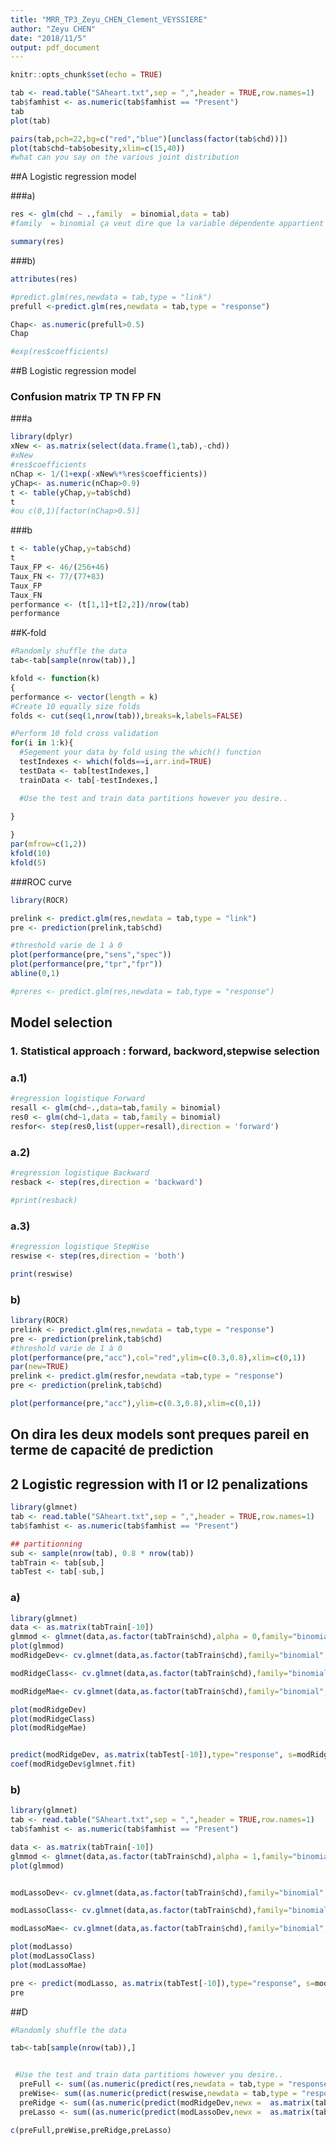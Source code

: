 ```yaml
---
title: "MRR_TP3_Zeyu_CHEN_Clement_VEYSSIERE"
author: "Zeyu CHEN"
date: "2018/11/5"
output: pdf_document
---
```


```r
knitr::opts_chunk$set(echo = TRUE)
```

```r
tab <- read.table("SAheart.txt",sep = ",",header = TRUE,row.names=1)
tab$famhist <- as.numeric(tab$famhist == "Present")
tab
plot(tab)
```
```r

pairs(tab,pch=22,bg=c("red","blue")[unclass(factor(tab$chd))])
plot(tab$chd~tab$obesity,xlim=c(15,40))
#what can you say on the various joint distribution

```
##A Logistic regression model

###a)
```r
res <- glm(chd ~ .,family  = binomial,data = tab)
#family  = binomial ça veut dire que la variable dépendente appartient à "binomial family"

summary(res)
```

###b)
```r
attributes(res)

#predict.glm(res,newdata = tab,type = "link")
prefull <-predict.glm(res,newdata = tab,type = "response")

Chap<- as.numeric(prefull>0.5) 
Chap

#exp(res$coefficients)
```

##B Logistic regression model

### Confusion matrix TP TN FP FN 

###a 
```r
library(dplyr)
xNew <- as.matrix(select(data.frame(1,tab),-chd))
#xNew
#res$coefficients
nChap <- 1/(1+exp(-xNew%*%res$coefficients))
yChap<- as.numeric(nChap>0.9) 
t <- table(yChap,y=tab$chd)
t
#ou c(0,1)[factor(nChap>0.5)]
```

###b 
```r
t <- table(yChap,y=tab$chd)
t
Taux_FP <- 46/(256+46)
Taux_FN <- 77/(77+83)
Taux_FP
Taux_FN 
performance <- (t[1,1]+t[2,2])/nrow(tab)
performance

```

##K-fold
```r

#Randomly shuffle the data
tab<-tab[sample(nrow(tab)),]

kfold <- function(k)
{
performance <- vector(length = k)
#Create 10 equally size folds
folds <- cut(seq(1,nrow(tab)),breaks=k,labels=FALSE)

#Perform 10 fold cross validation
for(i in 1:k){
  #Segement your data by fold using the which() function 
  testIndexes <- which(folds==i,arr.ind=TRUE)
  testData <- tab[testIndexes,]
  trainData <- tab[-testIndexes,]

  #Use the test and train data partitions however you desire..
  
}

}
par(mfrow=c(1,2))
kfold(10)
kfold(5)

```

###ROC curve
```r
library(ROCR)

prelink <- predict.glm(res,newdata = tab,type = "link")
pre <- prediction(prelink,tab$chd)

#threshold varie de 1 à 0
plot(performance(pre,"sens","spec"))
plot(performance(pre,"tpr","fpr"))
abline(0,1)

#preres <- predict.glm(res,newdata = tab,type = "response")


```

## Model selection

### 1. Statistical approach : forward, backword,stepwise selection

### a.1)
```r
#regression logistique Forward
resall <- glm(chd~.,data=tab,family = binomial)
res0 <- glm(chd~1,data = tab,family = binomial)
resfor<- step(res0,list(upper=resall),direction = 'forward')
```

### a.2)
```r
#regression logistique Backward
resback <- step(res,direction = 'backward')

#print(resback)            
```
### a.3)
```r
#regression logistique StepWise
reswise <- step(res,direction = 'both')

print(reswise)            
```

### b)
```r
library(ROCR)
prelink <- predict.glm(res,newdata = tab,type = "response")
pre <- prediction(prelink,tab$chd)
#threshold varie de 1 à 0
plot(performance(pre,"acc"),col="red",ylim=c(0.3,0.8),xlim=c(0,1))
par(new=TRUE)
prelink <- predict.glm(resfor,newdata =tab,type = "response")
pre <- prediction(prelink,tab$chd)

plot(performance(pre,"acc"),ylim=c(0.3,0.8),xlim=c(0,1))
```
## On dira les deux models sont preques pareil en terme de capacité de prediction

## 2 Logistic regression with l1 or l2 penalizations

```r
library(glmnet)
tab <- read.table("SAheart.txt",sep = ",",header = TRUE,row.names=1)
tab$famhist <- as.numeric(tab$famhist == "Present")

## partitionning
sub <- sample(nrow(tab), 0.8 * nrow(tab))
tabTrain <- tab[sub,]
tabTest <- tab[-sub,]

```
### a)
```r
library(glmnet)
data <- as.matrix(tabTrain[-10])
glmmod <- glmnet(data,as.factor(tabTrain$chd),alpha = 0,family="binomial")
plot(glmmod)
modRidgeDev<- cv.glmnet(data,as.factor(tabTrain$chd),family="binomial",type.measure="deviance",alpha=0)

modRidgeClass<- cv.glmnet(data,as.factor(tabTrain$chd),family="binomial",type.measure="class",alpha=0)

modRidgeMae<- cv.glmnet(data,as.factor(tabTrain$chd),family="binomial",type.measure="mae",alpha=0)

plot(modRidgeDev)
plot(modRidgeClass)
plot(modRidgeMae)


predict(modRidgeDev, as.matrix(tabTest[-10]),type="response", s=modRidgeDev$lambda.min)
coef(modRidgeDev$glmnet.fit)
```

### b)

```r
library(glmnet)
tab <- read.table("SAheart.txt",sep = ",",header = TRUE,row.names=1)
tab$famhist <- as.numeric(tab$famhist == "Present")

data <- as.matrix(tabTrain[-10])
glmmod <- glmnet(data,as.factor(tabTrain$chd),alpha = 1,family="binomial")
plot(glmmod)


modLassoDev<- cv.glmnet(data,as.factor(tabTrain$chd),family="binomial",type.measure="deviance",alpha=1)

modLassoClass<- cv.glmnet(data,as.factor(tabTrain$chd),family="binomial",type.measure="class",alpha=1)

modLassoMae<- cv.glmnet(data,as.factor(tabTrain$chd),family="binomial",type.measure="mae",alpha=1)

plot(modLasso)
plot(modLassoClass)
plot(modLassoMae)

pre <- predict(modLasso, as.matrix(tabTest[-10]),type="response", s=modLasso$lambda.min)
pre
```

##D
```r
#Randomly shuffle the data

tab<-tab[sample(nrow(tab)),]


 #Use the test and train data partitions however you desire..
  preFull <- sum((as.numeric(predict(res,newdata = tab,type = "response")>0.5)-tab$chd)^2)
  preWise<- sum((as.numeric(predict(reswise,newdata = tab,type = "response")>0.5)-tab$chd)^2)
  preRidge <- sum((as.numeric(predict(modRidgeDev,newx =  as.matrix(tab[-10]),s=modLassoMae$lambda.1se,type="response")>0.5)-tab$chd)^2)
  preLasso <- sum((as.numeric(predict(modLassoDev,newx =  as.matrix(tab[-10]),s=modLassoMae$lambda.1se,type="response")>0.5)-tab$chd)^2)

c(preFull,preWise,preRidge,preLasso)



```